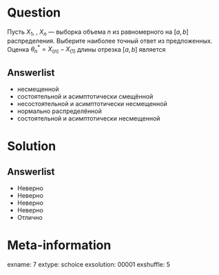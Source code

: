 Question
========
Пусть $X_1$, \ldots, $X_n$ — выборка объема $n$ из равномерного на $[a, b]$ распределения. 
Выберите наиболее точный ответ из предложенных. Оценка $\theta^*_n = X_{(n)}-X_{(1)}$ длины отрезка $[a,b]$ является
 

Answerlist
----------
*  несмещенной
*  состоятельной и асимптотически смещённой
*  несостоятельной и асимптотически несмещенной
*  нормально распределённой
*  состоятельной и асимптотически несмещенной

Solution
========

Answerlist
----------
*  Неверно
*  Неверно
*  Неверно
*  Неверно
*  Отлично

Meta-information
================
exname: 7
extype: schoice
exsolution: 00001
exshuffle: 5
